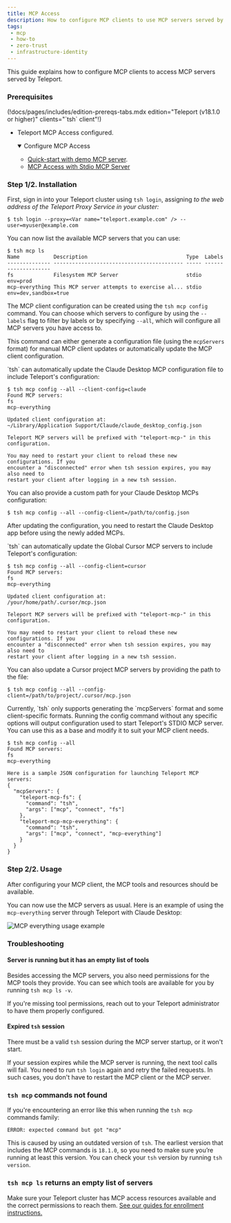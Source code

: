 ```yaml
---
title: MCP Access
description: How to configure MCP clients to use MCP servers served by Teleport.
tags:
 - mcp
 - how-to
 - zero-trust
 - infrastructure-identity
---
```


This guide explains how to configure MCP clients to access MCP servers served by
Teleport.

### Prerequisites

(!docs/pages/includes/edition-prereqs-tabs.mdx edition="Teleport (v18.1.0 or higher)" clients="\`tsh\` client"!)

- Teleport MCP Access configured.

  <details open>
  <summary>Configure MCP Access</summary>

  - [Quick-start with demo MCP server](../../enroll-resources/mcp-access/getting-started.mdx).
  - [MCP Access with Stdio MCP Server](../../enroll-resources/mcp-access/stdio.mdx)
  </details>
  
### Step 1/2. Installation

First, sign in into your Teleport cluster using `tsh login`, assigning 
<Var name="teleport.example.com" /> to the web address of the Teleport Proxy
Service in your cluster:

```code
$ tsh login --proxy=<Var name="teleport.example.com" /> --user=myuser@example.com
```

You can now list the available MCP servers that you can use:

```code
$ tsh mcp ls
Name           Description                                Type  Labels
-------------- ------------------------------------------ ----- --------------------
fs             Filesystem MCP Server                      stdio env=prod
mcp-everything This MCP server attempts to exercise al... stdio env=dev,sandbox=true
```

The MCP client configuration can be created using the `tsh mcp config` command.
You can choose which servers to configure by using the `--labels` flag to filter
by labels or by specifying `--all`, which will configure all MCP servers you have
access to.

This command can either generate a configuration file (using the `mcpServers`
format) for manual MCP client updates or automatically update the MCP client
configuration.

<Tabs>
<TabItem label="Claude Desktop">
`tsh` can automatically update the Claude Desktop MCP configuration file to
include Teleport's configuration:

```code
$ tsh mcp config --all --client-config=claude
Found MCP servers:
fs
mcp-everything

Updated client configuration at:
~/Library/Application Support/Claude/claude_desktop_config.json

Teleport MCP servers will be prefixed with "teleport-mcp-" in this
configuration.

You may need to restart your client to reload these new configurations. If you
encounter a "disconnected" error when tsh session expires, you may also need to
restart your client after logging in a new tsh session.
```

You can also provide a custom path for your Claude Desktop MCPs configuration:
```code
$ tsh mcp config --all --config-client=/path/to/config.json
```

After updating the configuration, you need to restart the Claude Desktop app
before using the newly added MCPs.
</TabItem>

<TabItem label="Cursor">
`tsh` can automatically update the Global Cursor MCP servers to include
Teleport's configuration:

```code
$ tsh mcp config --all --config-client=cursor
Found MCP servers:
fs
mcp-everything

Updated client configuration at:
/your/home/path/.cursor/mcp.json

Teleport MCP servers will be prefixed with "teleport-mcp-" in this
configuration.

You may need to restart your client to reload these new configurations. If you
encounter a "disconnected" error when tsh session expires, you may also need to
restart your client after logging in a new tsh session.
```

You can also update a Cursor project MCP servers by providing the path to the
file:
```code
$ tsh mcp config --all --config-client=/path/to/project/.cursor/mcp.json
```
</TabItem>

<TabItem label="Others">
Currently, `tsh` only supports generating the `mcpServers` format and some
client-specific formats. Running the config command without any specific options
will output configuration used to start Teleport's STDIO MCP server. You can use
this as a base and modify it to suit your MCP client needs.

```code
$ tsh mcp config --all
Found MCP servers:
fs
mcp-everything

Here is a sample JSON configuration for launching Teleport MCP servers:
{
  "mcpServers": {
    "teleport-mcp-fs": {
      "command": "tsh",
      "args": ["mcp", "connect", "fs"]
    },
    "teleport-mcp-mcp-everything": {
      "command": "tsh",
      "args": ["mcp", "connect", "mcp-everything"]
    }
  }
}
```
</TabItem>
</Tabs>

### Step 2/2. Usage

After configuring your MCP client, the MCP tools and resources should be
available.

You can now use the MCP servers as usual. Here is an example of using the
`mcp-everything` server through Teleport with Claude Desktop:

![MCP everything usage example](../../../img/connect-your-client/model-context-protocol/usage-example-everything.png)

### Troubleshooting

#### Server is running but it has an empty list of tools

Besides accessing the MCP servers, you also need permissions for the MCP tools
they provide. You can see which tools are available for you by running
`tsh mcp ls -v`.

If you're missing tool permissions, reach out to your Teleport administrator to
have them properly configured.

#### Expired `tsh` session

There must be a valid `tsh` session during the MCP server startup, or it won't
start.

If your session expires while the MCP server is running, the next tool calls
will fail. You need to run `tsh login` again and retry the failed requests. In
such cases, you don't have to restart the MCP client or the MCP server.

### `tsh mcp` commands not found

If you're encountering an error like this when running the `tsh mcp` commands
family:

```
ERROR: expected command but got "mcp"
```

This is caused by using an outdated version of `tsh`. The earliest version that
includes the MCP commands is `18.1.0`, so you need to make sure you’re running
at least this version. You can check your `tsh` version by running
`tsh version`.

### `tsh mcp ls` returns an empty list of servers

Make sure your Teleport cluster has MCP access resources available and the
correct permissions to reach them. [See our guides for enrollment instructions.](../../enroll-resources/mcp-access/mcp-access.mdx)
